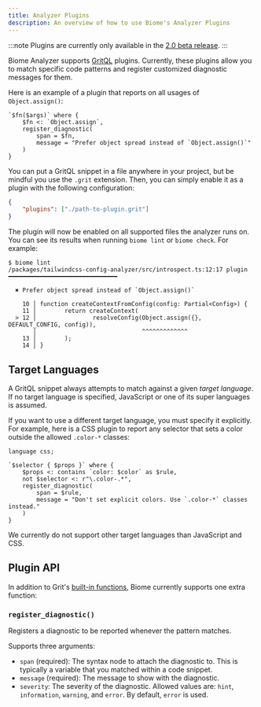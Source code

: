 ```yaml
---
title: Analyzer Plugins
description: An overview of how to use Biome's Analyzer Plugins
---
```


:::note
Plugins are currently only available in the [2.0 beta release](/blog/biome-v2-0-beta).
:::

Biome Analyzer supports [GritQL](/reference/gritql/) plugins. Currently, these
plugins allow you to match specific code patterns and register customized
diagnostic messages for them.

Here is an example of a plugin that reports on all usages of `Object.assign()`:

```grit
`$fn($args)` where {
    $fn <: `Object.assign`,
    register_diagnostic(
        span = $fn,
        message = "Prefer object spread instead of `Object.assign()`"
    )
}
```

You can put a GritQL snippet in a file anywhere in your project, but be mindful
you use the `.grit` extension. Then, you can simply enable it as a plugin with
the following configuration:

```json name="biome.json"
{
    "plugins": ["./path-to-plugin.grit"]
}
```

The plugin will now be enabled on all supported files the analyzer runs on. You
can see its results when running `biome lint` or `biome check`. For example:

```shell
$ biome lint
/packages/tailwindcss-config-analyzer/src/introspect.ts:12:17 plugin ━━━━━━━━━━━━━━━━━━━━━━━━━━━━━━━

  ✖ Prefer object spread instead of `Object.assign()`

    10 │ function createContextFromConfig(config: Partial<Config>) {
    11 │        return createContext(
  > 12 │                resolveConfig(Object.assign({}, DEFAULT_CONFIG, config)),
       │                              ^^^^^^^^^^^^^
    13 │        );
    14 │ }
```

## Target Languages

A GritQL snippet always attempts to match against a given _target language_.
If no target language is specified, JavaScript or one of its super languages is
assumed.

If you want to use a different target language, you must specify it explicitly.
For example, here is a CSS plugin to report any selector that sets a color
outside the allowed `.color-*` classes:

```grit
language css;

`$selector { $props }` where {
    $props <: contains `color: $color` as $rule,
    not $selector <: r"\.color-.*",
    register_diagnostic(
        span = $rule,
        message = "Don't set explicit colors. Use `.color-*` classes instead."
    )
}
```

We currently do not support other target languages than JavaScript and CSS.

## Plugin API

In addition to Grit's
[built-in functions](https://docs.grit.io/language/functions#built-in-functions),
Biome currently supports one extra function:

### `register_diagnostic()`

Registers a diagnostic to be reported whenever the pattern matches.

Supports three arguments:

- `span` (required): The syntax node to attach the diagnostic to. This is
  typically a variable that you matched within a code snippet.
- `message` (required): The message to show with the diagnostic.
- `severity`: The severity of the diagnostic. Allowed values are: `hint`,
  `information`, `warning`, and `error`. By default, `error` is used.
